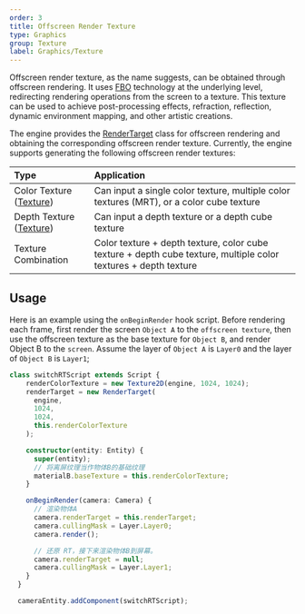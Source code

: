 ```yaml
---
order: 3
title: Offscreen Render Texture
type: Graphics
group: Texture
label: Graphics/Texture
---
```


Offscreen render texture, as the name suggests, can be obtained through offscreen rendering. It uses [FBO](https://developer.mozilla.org/en-US/docs/Web/API/WebGLRenderingContext/framebufferTexture2D) technology at the underlying level, redirecting rendering operations from the screen to a texture. This texture can be used to achieve post-processing effects, refraction, reflection, dynamic environment mapping, and other artistic creations.

The engine provides the [RenderTarget](/apis/core/#RenderTarget) class for offscreen rendering and obtaining the corresponding offscreen render texture. Currently, the engine supports generating the following offscreen render textures:

| Type | Application |
| :-- | :-- |
| Color Texture ([Texture](/apis/core/#Texture)) | Can input a single color texture, multiple color textures (MRT), or a color cube texture |
| Depth Texture ([Texture](/apis/core/#Texture)) | Can input a depth texture or a depth cube texture |
| Texture Combination | Color texture + depth texture, color cube texture + depth cube texture, multiple color textures + depth texture |

## Usage

Here is an example using the `onBeginRender` hook script. Before rendering each frame, first render the screen `Object A` to the `offscreen texture`, then use the offscreen texture as the base texture for `Object B`, and render Object B to the `screen`. Assume the layer of `Object A` is `Layer0` and the layer of `Object B` is `Layer1`;

```ts
class switchRTScript extends Script {
    renderColorTexture = new Texture2D(engine, 1024, 1024);
    renderTarget = new RenderTarget(
      engine,
      1024,
      1024,
      this.renderColorTexture
    );

    constructor(entity: Entity) {
      super(entity);
	  // 将离屏纹理当作物体B的基础纹理
      materialB.baseTexture = this.renderColorTexture;
    }

    onBeginRender(camera: Camera) {
	  // 渲染物体A
      camera.renderTarget = this.renderTarget;
      camera.cullingMask = Layer.Layer0;
      camera.render();

	  // 还原 RT，接下来渲染物体B到屏幕。
      camera.renderTarget = null;
      camera.cullingMask = Layer.Layer1;
    }
  }

  cameraEntity.addComponent(switchRTScript);
```
